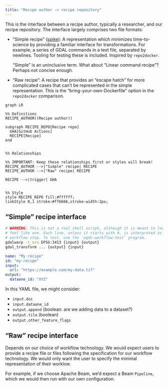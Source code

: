 ```yaml
---
title: "Recipe author -> recipe repository"
---
```


This is the interface between a recipe author, typically a researcher, and our
recipe repository. The interface largely comprises two file formats:

* "Simple recipe"
  ([spike](https://github.com/QGreenland-Net/simple-recipe-representation-exploration)):
  A representation which minimizes time-to-science by providing a familiar
  interface for transformations. For example, a series of GDAL commands in a text
  file, separated by newlines. Tooling for testing these is included. Inspired
  by `repo2docker`.

  :::{.callout-warning}
  "Simple" is an uninclusive term. What about "Linear command recipe"? Perhaps
  not concise enough.
  :::

* "Raw recipe": A recipe that provides an "escape hatch" for more complicated
  cases that can't be represented in the simple representation. This is the
  "bring-your-own-Dockerfile" option in the `repo2docker` comparison.


```mermaid
graph LR

%% Definitions
RECIPE_AUTHOR((Recipe author))

subgraph RECIPE_REPO[Recipe repo]
  GHA[GitHub Actions]
  RECIPE[Recipe]
end


%% Relationships

%% IMPORTANT: Keep these relationships first or styles will break!
RECIPE_AUTHOR -->|"Simple" recipe| RECIPE
RECIPE_AUTHOR -->|"Raw" recipe| RECIPE

RECIPE -->|trigger| GHA


%% Style
style RECIPE_REPO fill:#ffffff;
linkStyle 0,1 stroke:#ff6666,stroke-width:2px;
```


## "Simple" recipe interface

```.bash
# WARNING: This is not a real shell script, although it is meant to look and
# feel like one. Each line, unless it starts with #, is interpreted as a
# workflow step. To test, use the `ogdc-workflow-test` program.
gdalwarp -t_srs EPSG:3413 {input} {output}
gdal_transform ... {output} {input}
```

```.yaml
name: "My recipe"
id: "my-recipe"
input:
  url: "https://example.com/my-data.tif"
output:
  dataone_id: "XYZ"
```

In this YAML file, we might consider:

* `input.doi`
* `input.dataone_id`
* `output.append` (boolean: are we adding data to a dataset?)
* `output.tile` (boolean)
* `output.other_feature_flags`


## "Raw" recipe interface

Depends on our choice of workflow technology. We would expect users to provide
a recipe file or files following the specification for our workflow technology.
We would only want the user to specify the minimal representation of their
worklow.

For example, if we choose Apache Beam, we'd expect a Beam `Pipeline`, which we
would then run with our own configuration.
